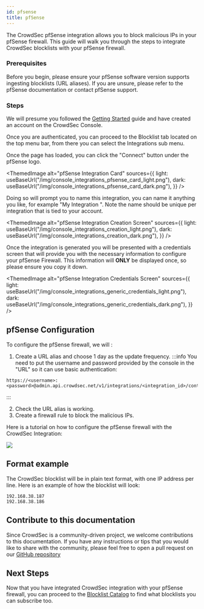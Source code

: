 ```yaml
---
id: pfsense
title: pfSense
---
```



The CrowdSec pfSense integration allows you to block malicious IPs in your pfSense firewall. This guide will walk you through the steps to integrate CrowdSec blocklists with your pfSense firewall.

### Prerequisites

Before you begin, please ensure your pfSense software version supports ingesting blocklists (URL aliases). If you are unsure, please refer to the pfSense documentation or contact pfSense support.

### Steps

We will presume you followed the [Getting Started](integrations/intro.mdx) guide and have created an account on the CrowdSec Console.

Once you are authenticated, you can proceed to the Blocklist tab located on the top menu bar, from there you can select the Integrations sub menu.

Once the page has loaded, you can click the "Connect" button under the pfSense logo.

<ThemedImage
    alt="pfSense Integration Card"
    sources={{
        light: useBaseUrl("/img/console_integrations_pfsense_card_light.png"),
        dark: useBaseUrl("/img/console_integrations_pfsense_card_dark.png"),
    }}
/>

Doing so will prompt you to name this integration, you can name it anything you like, for example "My Integration ". Note the name should be unique per integration that is tied to your account.

<ThemedImage
    alt="pfSense Integration Creation Screen"
    sources={{
        light: useBaseUrl("/img/console_integrations_creation_light.png"),
        dark: useBaseUrl("/img/console_integrations_creation_dark.png"),
    }}
/>

Once the integration is generated you will be presented with a credentials screen that will provide you with the necessary information to configure your pfSense Firewall. This information will **ONLY** be displayed once, so please ensure you copy it down.

<ThemedImage
    alt="pfSense Integration Credentials Screen"
    sources={{
        light: useBaseUrl("/img/console_integrations_generic_credentials_light.png"),
        dark: useBaseUrl("/img/console_integrations_generic_credentials_dark.png"),
    }}
/>

## pfSense Configuration

To configure the pfSense firewall, we will :

1. Create a URL alias and choose 1 day as the update frequency.
:::info
You need to put the username and password provided by the console in the "URL" so it can use basic authentication:

```
https://<username>:<password>@admin.api.crowdsec.net/v1/integrations/<integration_id>/content
```
:::

2. Check the URL alias is working.
3. Create a firewall rule to block the malicious IPs.

Here is a tutorial on how to configure the pfSense firewall with the CrowdSec Integration:

![](/img/pfsense.gif)


## Format example

The CrowdSec blocklist will be in plain text format, with one IP address per line. Here is an example of how the blocklist will look:

```
192.168.38.187
192.168.38.186
```

## Contribute to this documentation

Since CrowdSec is a community-driven project, we welcome contributions to this documentation. If you have any instructions or tips that you would like to share with the community, please feel free to open a pull request on our [GitHub repository](https://github.com/crowdsecurity/crowdsec-docs)

## Next Steps

Now that you have integrated CrowdSec integration with your pfSense firewall, you can proceed to the [Blocklist Catalog](console/blocklists/catalog.md) to find what blocklists you can subscribe too. 

